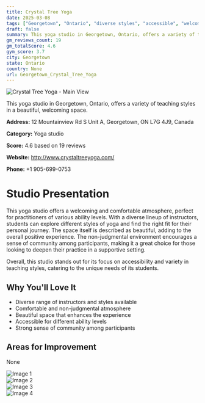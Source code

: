 ```yaml
---
title: Crystal Tree Yoga
date: 2025-03-08
tags: ["Georgetown", "Ontario", "diverse styles", "accessible", "welcoming", "comfortable", "Georgetown"]  
draft: false
summary: This yoga studio in Georgetown, Ontario, offers a variety of teaching styles in a beautiful, welcoming space.
gm_reviews_count: 19
gm_totalScore: 4.6
gym_score: 3.7
city: Georgetown
state: Ontario
country: None
url: Georgetown_Crystal_Tree_Yoga
---
```


<div className="aspect-[16/9] relative my-8">
  <img 
    src="https://lh5.googleusercontent.com/p/AF1QipP1dlfjwJLUCeZF0qbxnLX0EWWPpBDnZ5Khh7Zt=w1920-h1080-k-no"
    alt="Crystal Tree Yoga - Main View"
    className="object-cover absolute inset-0 w-full h-full rounded-lg"
  />
</div>

This yoga studio in Georgetown, Ontario, offers a variety of teaching styles in a beautiful, welcoming space.

**Address:** 12 Mountainview Rd S Unit A, Georgetown, ON L7G 4J9, Canada

**Category:** Yoga studio

**Score:** 4.6 based on 19 reviews

**Website:** http://www.crystaltreeyoga.com/

**Phone:** +1 905-699-0753

# Studio Presentation

This yoga studio offers a welcoming and comfortable atmosphere, perfect for practitioners of various ability levels. With a diverse lineup of instructors, students can explore different styles of yoga and find the right fit for their personal journey. The space itself is described as beautiful, adding to the overall positive experience. The non-judgmental environment encourages a sense of community among participants, making it a great choice for those looking to deepen their practice in a supportive setting.

Overall, this studio stands out for its focus on accessibility and variety in teaching styles, catering to the unique needs of its students.

## Why You'll Love It

- Diverse range of instructors and styles available
- Comfortable and non-judgmental atmosphere
- Beautiful space that enhances the experience
- Accessible for different ability levels
- Strong sense of community among participants

## Areas for Improvement

None

<div className="grid grid-cols-1 xl:grid-cols-2 gap-4 my-8">
<div className="aspect-[4/3] relative"><img src="https://lh3.googleusercontent.com/gps-cs-s/AB5caB_4WXGAs9FmNHR35HlSQoBknoqMi8rcrq3RiAClmGBp2CbRjpv7WFqCci92nISSz2EC1lRrGHXN1RNijYhNpgBtNbB6sHc_t5gtLIEEg_4Eg9tjzN8ibujepMTQOH5sR8hAVa4=w1920-h1080-k-no" alt="Image 1" className="object-cover absolute inset-0 w-full h-full rounded-lg" /></div>
<div className="aspect-[4/3] relative"><img src="https://lh5.googleusercontent.com/p/AF1QipNjKz57YSdmJb8SA7judIVQ2vRHkYryai1OV9_l=w1920-h1080-k-no" alt="Image 2" className="object-cover absolute inset-0 w-full h-full rounded-lg" /></div>
<div className="aspect-[4/3] relative"><img src="https://streetviewpixels-pa.googleapis.com/v1/thumbnail?panoid=iLAGZw1NEspOgO04dnqgaQ&cb_client=maps_sv.tactile.gps&w=203&h=100&yaw=227.17525&pitch=0&thumbfov=100" alt="Image 3" className="object-cover absolute inset-0 w-full h-full rounded-lg" /></div>
<div className="aspect-[4/3] relative"><img src="https://lh5.googleusercontent.com/p/AF1QipP1dlfjwJLUCeZF0qbxnLX0EWWPpBDnZ5Khh7Zt=w1920-h1080-k-no" alt="Image 4" className="object-cover absolute inset-0 w-full h-full rounded-lg" /></div>
</div>